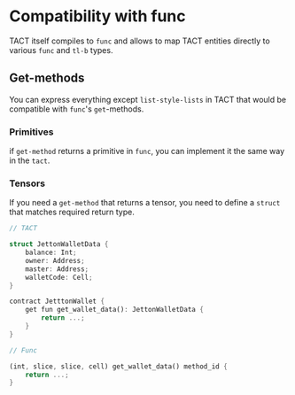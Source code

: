 # Compatibility with func

TACT itself compiles to `func` and allows to map TACT entities directly to various `func` and `tl-b` types.

## Get-methods

You can express everything except `list-style-lists` in TACT that would be compatible with `func`'s `get`-methods.

### Primitives

if `get-method` returns a primitive in `func`, you can implement it the same way in the `tact`.

### Tensors

If you need a `get-method` that returns a tensor, you need to define a `struct` that matches required return type.

```rust
// TACT

struct JettonWalletData {
    balance: Int;
    owner: Address;
    master: Address;
    walletCode: Cell;
}

contract JetttonWallet {
    get fun get_wallet_data(): JettonWalletData {
        return ...;
    }
}

// Func

(int, slice, slice, cell) get_wallet_data() method_id {
    return ...;
}
```